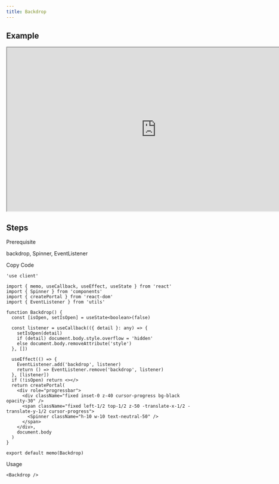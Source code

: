 ```yaml
---
title: Backdrop
---
```


## Example

<iframe
  src="https://workshop.kidow.me/?path=/docs/components-backdrop-v1--docs"
  width="800"
  height="440"
></iframe>

## Steps

<Steps>

<Step>Prerequisite</Step>

backdrop, Spinner, EventListener

<Step>Copy Code</Step>

```tsx title="containers/Backdrop/index.tsx"
'use client'

import { memo, useCallback, useEffect, useState } from 'react'
import { Spinner } from 'components'
import { createPortal } from 'react-dom'
import { EventListener } from 'utils'

function Backdrop() {
  const [isOpen, setIsOpen] = useState<boolean>(false)

  const listener = useCallback(({ detail }: any) => {
    setIsOpen(detail)
    if (detail) document.body.style.overflow = 'hidden'
    else document.body.removeAttribute('style')
  }, [])

  useEffect(() => {
    EventListener.add('backdrop', listener)
    return () => EventListener.remove('backdrop', listener)
  }, [listener])
  if (!isOpen) return <></>
  return createPortal(
    <div role="progressbar">
      <div className="fixed inset-0 z-40 cursor-progress bg-black opacity-30" />
      <span className="fixed left-1/2 top-1/2 z-50 -translate-x-1/2 -translate-y-1/2 cursor-progress">
        <Spinner className="h-10 w-10 text-neutral-50" />
      </span>
    </div>,
    document.body
  )
}

export default memo(Backdrop)
```

<Step>Usage</Step>

```tsx
<Backdrop />
```

</Steps>
